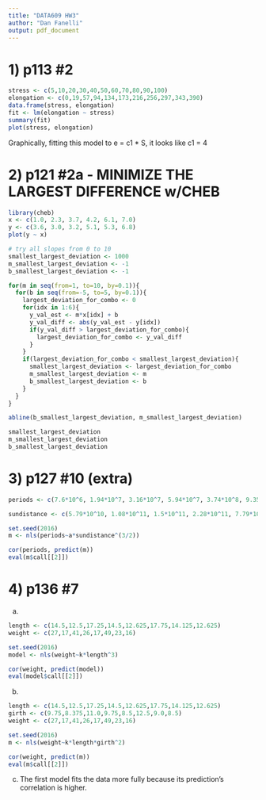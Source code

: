 ```yaml
---
title: "DATA609 HW3"
author: "Dan Fanelli"
output: pdf_document
---
```


# 1) p113 #2

```r
stress <- c(5,10,20,30,40,50,60,70,80,90,100)
elongation <- c(0,19,57,94,134,173,216,256,297,343,390)
data.frame(stress, elongation)
fit <- lm(elongation ~ stress)
summary(fit)
plot(stress, elongation)
```

Graphically, fitting this model to e = c1 * S, it looks like c1 = 4

# 2) p121 #2a - MINIMIZE THE LARGEST DIFFERENCE w/CHEB

```r
library(cheb)
x <- c(1.0, 2.3, 3.7, 4.2, 6.1, 7.0)
y <- c(3.6, 3.0, 3.2, 5.1, 5.3, 6.8)
plot(y ~ x)

# try all slopes from 0 to 10
smallest_largest_deviation <- 1000
m_smallest_largest_deviation <- -1
b_smallest_largest_deviation <- -1

for(m in seq(from=1, to=10, by=0.1)){
  for(b in seq(from=-5, to=5, by=0.1)){
    largest_deviation_for_combo <- 0
    for(idx in 1:6){
      y_val_est <- m*x[idx] + b
      y_val_diff <- abs(y_val_est - y[idx])
      if(y_val_diff > largest_deviation_for_combo){
        largest_deviation_for_combo <- y_val_diff
      }
    }
    if(largest_deviation_for_combo < smallest_largest_deviation){
      smallest_largest_deviation <- largest_deviation_for_combo
      m_smallest_largest_deviation <- m
      b_smallest_largest_deviation <- b
    }
  }
}

abline(b_smallest_largest_deviation, m_smallest_largest_deviation)

smallest_largest_deviation
m_smallest_largest_deviation
b_smallest_largest_deviation

```

# 3) p127 #10 (extra)

```r
periods <- c(7.6*10^6, 1.94*10^7, 3.16*10^7, 5.94*10^7, 3.74*10^8, 9.35*10^8, 2.64*10^9, 5.22*10^9)

sundistance <- c(5.79*10^10, 1.08*10^11, 1.5*10^11, 2.28*10^11, 7.79*10^11, 1.43*10^12, 2.87*10^12, 4.5*10^12)

set.seed(2016)
m <- nls(periods~a*sundistance^(3/2))

cor(periods, predict(m))
eval(m$call[[2]])
```

# 4) p136 #7

a)

```r
length <- c(14.5,12.5,17.25,14.5,12.625,17.75,14.125,12.625)
weight <- c(27,17,41,26,17,49,23,16)

set.seed(2016)
model <- nls(weight~k*length^3)

cor(weight, predict(model))
eval(model$call[[2]])
```

b)

```r
length <- c(14.5,12.5,17.25,14.5,12.625,17.75,14.125,12.625)
girth <- c(9.75,8.375,11.0,9.75,8.5,12.5,9.0,8.5)
weight <- c(27,17,41,26,17,49,23,16)

set.seed(2016)
m <- nls(weight~k*length*girth^2)

cor(weight, predict(m))
eval(m$call[[2]])
```

c) The first model fits the data more fully because its prediction's correlation is higher. 

